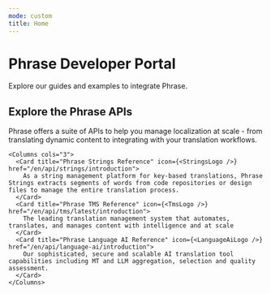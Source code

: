 ```yaml
---
mode: custom
title: Home
---
```



<div id="landing-page">
  <div class="hero">
    <h1 class="hero__title">Phrase Developer Portal</h1>
    <div class="hero__subtitle">Explore our guides and examples to integrate Phrase.</div>
  </div>

  <div class="content">
    <h2 class="content__title">Explore the Phrase APIs</h2>
    <div class="content__description">Phrase offers a suite of APIs to help you manage localization at scale - from translating dynamic content to integrating with your translation workflows.</div>
  
    <Columns cols="3">
      <Card title="Phrase Strings Reference" icon={<StringsLogo />} href="/en/api/strings/introduction">
        As a string management platform for key-based translations, Phrase Strings extracts segments of words from code repositories or design files to manage the entire translation process.
      </Card>
      <Card title="Phrase TMS Reference" icon={<TmsLogo />} href="/en/api/tms/latest/introduction">
        The leading translation management system that automates, translates, and manages content with intelligence and at scale
      </Card>
      <Card title="Phrase Language AI Reference" icon={<LanguageAiLogo />} href="/en/api/language-ai/introduction">
        Our sophisticated, secure and scalable AI translation tool capabilities including MT and LLM aggregation, selection and quality assessment.
      </Card>
    </Columns>
  </div>
</div>
